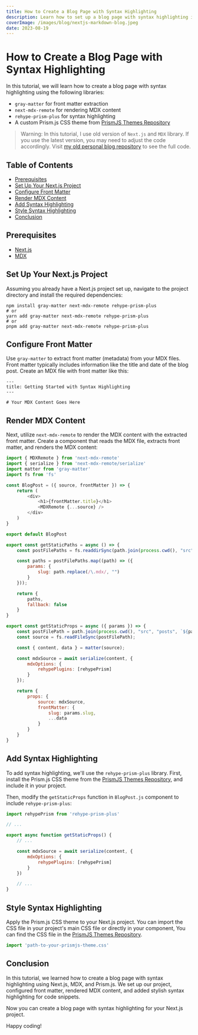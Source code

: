 ```yaml
---
title: How to Create a Blog Page with Syntax Highlighting
description: Learn how to set up a blog page with syntax highlighting in Next.js using gray-matter, next-mdx-remote, rehype-prism-plus, and a custom Prism.js CSS theme.
coverImage: /images/blog/nextjs-markdown-blog.jpeg
date: 2023-08-19
---
```


# How to Create a Blog Page with Syntax Highlighting

In this tutorial, we will learn how to create a blog page with syntax highlighting using the following libraries:

-   `gray-matter` for front matter extraction
-   `next-mdx-remote` for rendering MDX content
-   `rehype-prism-plus` for syntax highlighting
-   A custom Prism.js CSS theme from [PrismJS Themes Repository](https://github.com/PrismJS/prism-themes)

> Warning: In this tutorial, I use old version of `Next.js` and `MDX` library. If you use the latest version, you may need to adjust the code accordingly. Visit [my old personal blog repository](https://github.com/BadEnd777/Personal-Website/tree/nextjs-2023) to see the full code.

## Table of Contents

-   [Prerequisites](#prerequisites)
-   [Set Up Your Next.js Project](#set-up-your-nextjs-project)
-   [Configure Front Matter](#configure-front-matter)
-   [Render MDX Content](#render-mdx-content)
-   [Add Syntax Highlighting](#add-syntax-highlighting)
-   [Style Syntax Highlighting](#style-syntax-highlighting)
-   [Conclusion](#conclusion)

## Prerequisites

-   [Next.js](https://nextjs.org/docs/getting-started)
-   [MDX](https://mdxjs.com/getting-started/next)

## Set Up Your Next.js Project

Assuming you already have a Next.js project set up, navigate to the project directory and install the required dependencies:

```bash:Terminal
npm install gray-matter next-mdx-remote rehype-prism-plus
# or
yarn add gray-matter next-mdx-remote rehype-prism-plus
# or
pnpm add gray-matter next-mdx-remote rehype-prism-plus
```

## Configure Front Matter

Use `gray-matter` to extract front matter (metadata) from your MDX files. Front matter typically includes information like the title and date of the blog post. Create an MDX file with front matter like this:

```md:blog-post.mdx
---
title: Getting Started with Syntax Highlighting
---

# Your MDX Content Goes Here
```

## Render MDX Content

Next, utilize `next-mdx-remote` to render the MDX content with the extracted front matter. Create a component that reads the MDX file, extracts front matter, and renders the MDX content:

```jsx:pages/blog/[slug].js
import { MDXRemote } from 'next-mdx-remote'
import { serialize } from 'next-mdx-remote/serialize'
import matter from 'gray-matter'
import fs from 'fs'

const BlogPost = ({ source, frontMatter }) => {
    return (
        <div>
            <h1>{frontMatter.title}</h1>
            <MDXRemote {...source} />
        </div>
    )
}

export default BlogPost

export const getStaticPaths = async () => {
    const postFilePaths = fs.readdirSync(path.join(process.cwd(), "src", "posts"));

    const paths = postFilePaths.map((path) => ({
        params: {
            slug: path.replace(/\.mdx/, "")
        }
    }));

    return {
        paths,
        fallback: false
    }
}

export const getStaticProps = async ({ params }) => {
    const postFilePath = path.join(process.cwd(), "src", "posts", `${params.slug}.mdx`);
    const source = fs.readFileSync(postFilePath);

    const { content, data } = matter(source);

    const mdxSource = await serialize(content, {
        mdxOptions: {
            rehypePlugins: [rehypePrism]
        }
    });

    return {
        props: {
            source: mdxSource,
            frontMatter: {
                slug: params.slug,
                ...data
            }
        }
    }
}
```

## Add Syntax Highlighting

To add syntax highlighting, we'll use the `rehype-prism-plus` library. First, install the Prism.js CSS theme from the [PrismJS Themes Repository](https://github.com/PrismJS/prism-themes), and include it in your project.

Then, modify the `getStaticProps` function in `BlogPost.js` component to include `rehype-prism-plus`:

```jsx:pages/blog/[slug].js
import rehypePrism from 'rehype-prism-plus'

// ...

export async function getStaticProps() {
    // ...

    const mdxSource = await serialize(content, {
        mdxOptions: {
            rehypePlugins: [rehypePrism]
        }
    })

    // ...
}
```

## Style Syntax Highlighting

Apply the Prism.js CSS theme to your Next.js project. You can import the CSS file in your project's main CSS file or directly in your component, You can find the CSS file in the [PrismJS Themes Repository](https://github.com/PrismJS/prism-themes).

```jsx:pages/_app.js
import 'path-to-your-prismjs-theme.css'
```

## Conclusion

In this tutorial, we learned how to create a blog page with syntax highlighting using Next.js, MDX, and Prism.js. We set up our project, configured front matter, rendered MDX content, and added stylish syntax highlighting for code snippets.

Now you can create a blog page with syntax highlighting for your Next.js project.

Happy coding!